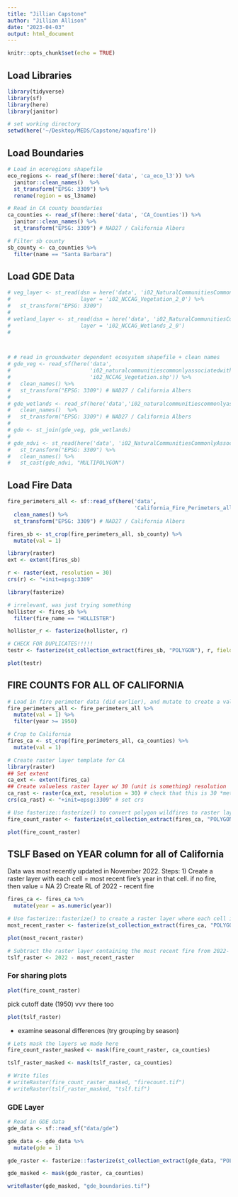 ```yaml
---
title: "Jillian Capstone"
author: "Jillian Allison"
date: "2023-04-03"
output: html_document
---
```


```r
knitr::opts_chunk$set(echo = TRUE)
```

## Load Libraries
```r
library(tidyverse)
library(sf)
library(here)
library(janitor)
```

```r
# set working directory
setwd(here('~/Desktop/MEDS/Capstone/aquafire'))
```

## Load Boundaries
```r
# Load in ecoregions shapefile
eco_regions <- read_sf(here::here('data', 'ca_eco_l3')) %>% 
  janitor::clean_names()  %>% 
  st_transform("EPSG: 3309") %>% 
  rename(region = us_l3name)

# Read in CA county boundaries
ca_counties <- read_sf(here::here('data', 'CA_Counties')) %>% 
  janitor::clean_names() %>% 
  st_transform("EPSG: 3309") # NAD27 / California Albers

# Filter sb county
sb_county <- ca_counties %>% 
  filter(name == "Santa Barbara")
```

## Load GDE Data
```r
# veg_layer <- st_read(dsn = here('data', 'i02_NaturalCommunitiesCommonlyAssociatedwithGroundwater_v2_0.gdb'),
#                      layer = 'i02_NCCAG_Vegetation_2_0') %>% 
#   st_transform("EPSG: 3309")
# 
# wetland_layer <- st_read(dsn = here('data', 'i02_NaturalCommunitiesCommonlyAssociatedwithGroundwater_v2_0.gdb'),
#                      layer = 'i02_NCCAG_Wetlands_2_0')
# 



# # read in groundwater dependent ecosystem shapefile + clean names
# gde_veg <- read_sf(here('data',
#                         'i02_naturalcommunitiescommonlyassociatedwithgroundwater',
#                         'i02_NCCAG_Vegetation.shp')) %>% 
#   clean_names() %>% 
#   st_transform("EPSG: 3309") # NAD27 / California Albers
# 
# gde_wetlands <- read_sf(here('data','i02_naturalcommunitiescommonlyassociatedwithgroundwater','i02_NCCAG_Wetlands.shp')) %>% 
#   clean_names()  %>% 
#   st_transform("EPSG: 3309") # NAD27 / California Albers
# 
# gde <- st_join(gde_veg, gde_wetlands)
# 
# gde_ndvi <- st_read(here('data', 'i02_NaturalCommunitiesCommonlyAssociatedwithGroundwater_v2_0.gdb')) %>% 
#   st_transform("EPSG: 3309") %>% 
#   clean_names() %>% 
#   st_cast(gde_ndvi, "MULTIPOLYGON")
```

## Load Fire Data
```r
fire_perimeters_all <- sf::read_sf(here('data', 
                                        'California_Fire_Perimeters_all')) %>% 
  clean_names() %>% 
  st_transform("EPSG: 3309") # NAD27 / California Albers
```

```r
fires_sb <- st_crop(fire_perimeters_all, sb_county) %>%
  mutate(val = 1)
```

```r
library(raster)
ext <- extent(fires_sb)

r <- raster(ext, resolution = 30) 
crs(r) <- "+init=epsg:3309"
```

```r
library(fasterize)

# irrelevant, was just trying something 
hollister <- fires_sb %>%
  filter(fire_name == "HOLLISTER")

hollister_r <- fasterize(hollister, r)
```

```r
# CHECK FOR DUPLICATES!!!!! 
testr <- fasterize(st_collection_extract(fires_sb, "POLYGON"), r, field = "val", fun = "sum", background = 0)
```

```r
plot(testr)
```

## FIRE COUNTS FOR ALL OF CALIFORNIA 
```r
# Load in fire perimeter data (did earlier), and mutate to create a value column. each fire has a value of 1. This will be used for summing fires. 
fire_perimeters_all <- fire_perimeters_all %>%
  mutate(val = 1) %>%
  filter(year >= 1950)

# Crop to California
fires_ca <- st_crop(fire_perimeters_all, ca_counties) %>%
  mutate(val = 1)

# Create raster layer template for CA 
library(raster)
## Set extent
ca_ext <- extent(fires_ca)
## Create valueless raster layer w/ 30 (unit is something) resolution 
ca_rast <- raster(ca_ext, resolution = 30) # check that this is 30 *meters* 
crs(ca_rast) <- "+init=epsg:3309" # set crs

# Use fasterize::fasterize() to convert polygon wildfires to raster layer based on raster template ## FUTURE US: REMEMBER TO CHECK FOR DUPLICATES!!!!! 
fire_count_raster <- fasterize(st_collection_extract(fires_ca, "POLYGON"), ca_rast, field = "val", fun = "sum", background = 0)

plot(fire_count_raster)
```


## TSLF Based on YEAR column for all of California 
Data was most recently updated in November 2022. 
Steps: 
1) Create a raster layer with each cell = most recent fire's year in that cell. if no fire, then value = NA
2) Create RL of 2022 - recent fire 

```r
fires_ca <- fires_ca %>%
  mutate(year = as.numeric(year))

# Use fasterize::fasterize() to create a raster layer where each cell is equal to the maximum year value for that cell. 
most_recent_raster <- fasterize(st_collection_extract(fires_ca, "POLYGON"), ca_rast, field = "year", fun = "max", background = NA)
```

```r
plot(most_recent_raster)
```

```r
# Subtract the raster layer containing the most recent fire from 2022- this will give the number of years since the most recent fire in each cell. 
tslf_raster <- 2022 - most_recent_raster
```


### For sharing plots
```r
plot(fire_count_raster)
```
pick cutoff date (1950) vvv there too

```r
plot(tslf_raster)
```
* examine seasonal differences (try grouping by season) 

```r
# Lets mask the layers we made here
fire_count_raster_masked <- mask(fire_count_raster, ca_counties)

tslf_raster_masked <- mask(tslf_raster, ca_counties)
```

```r
# Write files 
# writeRaster(fire_count_raster_masked, "firecount.tif")
# writeRaster(tslf_raster_masked, "tslf.tif")
```


### GDE Layer 
```r
# Read in GDE data
gde_data <- sf::read_sf("data/gde") 

gde_data <- gde_data %>% 
  mutate(gde = 1)
```

```r
gde_raster <- fasterize::fasterize(st_collection_extract(gde_data, "POLYGON"), ca_rast, field = "gde", fun = "max", background = NA)

gde_masked <- mask(gde_raster, ca_counties)
```


```r
writeRaster(gde_masked, "gde_boundaries.tif")
```




